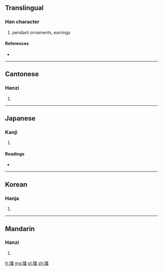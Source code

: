 {{also|珰}}
==Translingual==

===Han character===
{{Han char|rn=96|rad=玉|as=13|sn=17|four=1916<sub>6</sub>|canj=一土火月田 (MGFBW)}}

# pendant ornaments, earrings

====References====
* {{Han ref|kx=0743.060|dkj=21276|dj=1152.060|hdz=21140.010|uh=74AB|ud=29867|bh=ED68|bd=60776}}

----

==Cantonese==

===Hanzi===
{{yue-hanzi|jyut=|y=dong1|sim=珰}}

# {{defn|lang=yue|sort=玉13}}

----

==Japanese==

===Kanji===
{{ja-kanji|grade=|rs=玉13}}

# {{defn|lang=ja|sort=玉13}}

====Readings====
* {{ja-readings|on=[[とう]] (tō)|kun=[[みみかざり]] (mimikazari)|nanori=}}

----

==Korean==

===Hanja===
{{ko-hanja|hangeul=당|eumhun=|rv=dang|mr=tang|y=tang}}

# {{defn|lang=ko|sort=玉13}}

----

==Mandarin==

===Hanzi===
{{cmn-hanzi|sim=珰|pin=[[dāng]] ([[dang1]])|wg=tang<sup>1</sup>}}

# {{defn|lang=cmn|sort=玉13}}

[[fr:璫]]
[[mg:璫]]
[[pl:璫]]
[[zh:璫]]
